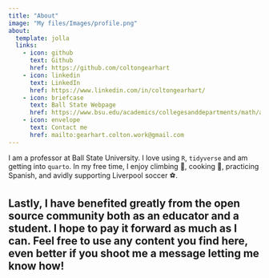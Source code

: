 ```yaml
---
title: "About"
image: "My files/Images/profile.png"
about:
  template: jolla
  links:
    - icon: github
      text: Github
      href: https://github.com/coltongearhart
    - icon: linkedin
      text: LinkedIn
      href: https://www.linkedin.com/in/coltongearhart/
    - icon: briefcase
      text: Ball State Webpage
      href: https://www.bsu.edu/academics/collegesanddepartments/math/about/facultyandstaff/faculty/gearhartcolton
    - icon: envelope
      text: Contact me
      href: mailto:gearhart.colton.work@gmail.com
---
```


I am a professor at Ball State University. I  love using `R`, `tidyverse` and am getting into `quarto`. In my free time, I enjoy climbing 🧗, cooking 🍲, practicing Spanish, and avidly supporting Liverpool soccer ⚽.

Lastly, I have benefited greatly from the open source community both as an educator and a student. I hope to pay it forward as much as I can. Feel free to use any content you find here, even better if you shoot me a message letting me know how!
---
